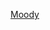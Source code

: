{{US county navigation box
| county = 穆迪縣
| state = 南達科他州
| template_name = 穆迪縣 (南達科他州)
| listclass = hlist

| map_image = Map of South Dakota highlighting Moody County.svg
| map_caption = 
| seat = 弗兰德利

| title1 = [[城市]]
| body1  = 
* [[科尔曼 (南达科他州)|科尔曼]]
* [[伊根 (南达科他州)|伊根]]
* [[弗兰德利 (南达科他州)|弗兰德利]]

| title2 = [[城鎮]]
| body2  = 
* [[特伦特 (南达科他州)|特伦特]]
* [[沃德 (南达科他州)|沃德]]

| title3 = [[行政鎮區]]
| body3 = 
* [[阿萊恩斯鎮區 (南達科他州穆迪縣)|阿萊恩斯鎮區]]
* [[布林斯蒙鎮區 (南達科他州穆迪縣)|布林斯蒙鎮區]]
* [[克雷爾鎮區 (南達科他州穆迪縣)|克雷爾鎮區]]
* [[科爾曼鎮區 (南達科他州穆迪縣)|科爾曼鎮區]]
* [[伊根鎮區 (南達科他州穆迪縣)|伊根鎮區]]
* [[恩特普賴斯鎮區 (南達科他州穆迪縣)|恩特普賴斯鎮區]]
* [[弗蘭德魯鎮區 (南達科他州穆迪縣)|弗蘭德魯鎮區]]
* [[弗里蒙特鎮區 (南達科他州穆迪縣)|弗里蒙特鎮區]]
* [[格羅夫納鎮區 (南達科他州穆迪縣)|格羅夫納鎮區]]
* [[傑斐遜鎮區 (南達科他州穆迪縣)|傑斐遜鎮區]]
* [[隆羅克鎮區 (南達科他州穆迪縣)|隆羅克鎮區]]
* [[林恩鎮區 (南達科他州穆迪縣)|林恩鎮區]]
* [[里弗維尤鎮區 (南達科他州穆迪縣)|里弗維尤鎮區]]
* [[斯普林克里克鎮區 (南達科他州穆迪縣)|斯普林克里克鎮區]]
* [[尤寧鎮區 (南達科他州穆迪縣)|尤寧鎮區]]
* [[沃德鎮區 (南達科他州穆迪縣)|沃德鎮區]]

| title4 = [[印第安保留地]]
| body4 = 
* [[弗蘭德魯印第安保留地]]

}}<noinclude>
[[Category:南達科他州縣份導航模板|Moody]]
[[Category:穆迪縣| ]]
</noinclude>